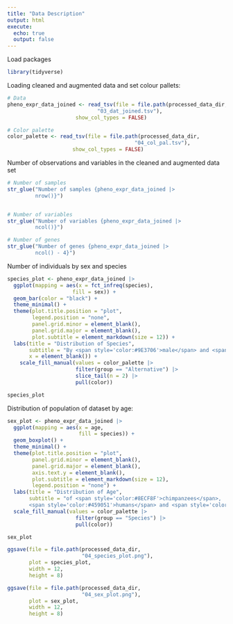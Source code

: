 ```yaml
---
title: "Data Description"
output: html
execute:
  echo: true
  output: false
---
```


Load packages

```r
library(tidyverse)
```

Loading cleaned and augmented data and set colour pallets:

```r
# Data
pheno_expr_data_joined <- read_tsv(file = file.path(processed_data_dir,
                             "03_dat_joined.tsv"),
                      show_col_types = FALSE)

# Color palette
color_palette <- read_tsv(file = file.path(processed_data_dir,
                                         "04_col_pal.tsv"),
                     show_col_types = FALSE)
```

Number of observations and variables in the cleaned and augmented data set

```r
# Number of samples
str_glue("Number of samples {pheno_expr_data_joined |>
         nrow()}")


# Number of variables
str_glue("Number of variables {pheno_expr_data_joined |>
         ncol()}")

# Number of genes
str_glue("Number of genes {pheno_expr_data_joined |>
         ncol() - 4}")
```

Number of individuals by sex and species

```r
species_plot <- pheno_expr_data_joined |>
  ggplot(mapping = aes(x = fct_infreq(species),
                     fill = sex)) +
  geom_bar(color = "black") +
  theme_minimal() +
  theme(plot.title.position = "plot",
        legend.position = "none",
        panel.grid.minor = element_blank(),
        panel.grid.major = element_blank(),
        plot.subtitle = element_markdown(size = 12)) +
  labs(title = "Distribution of Species",
       subtitle = "By <span style='color:#9E3706'>male</span> and <span style='color:#DE580C'>female</span>",
       x = element_blank()) +
    scale_fill_manual(values = color_palette |>
                      filter(group == "Alternative") |>
                      slice_tail(n = 2) |>
                      pull(color))

species_plot
```

Distribution of population of dataset by age:

```r
sex_plot <- pheno_expr_data_joined |>
  ggplot(mapping = aes(x = age,
                       fill = species)) +
  geom_boxplot() +
  theme_minimal() +
  theme(plot.title.position = "plot",
        panel.grid.minor = element_blank(),
        panel.grid.major = element_blank(),
        axis.text.y = element_blank(),
        plot.subtitle = element_markdown(size = 12),
        legend.position = "none") +
  labs(title = "Distribution of Age",
       subtitle = "of <span style='color:#8ECF8F'>chimpanzees</span>,
       <span style='color:#459051'>humans</span> and <span style='color:#00441B'>macaque</span> in dataset") +
  scale_fill_manual(values = color_palette |>
                      filter(group == "Species") |>
                      pull(color))

sex_plot
```

```r
ggsave(file = file.path(processed_data_dir,
                        "04_species_plot.png"),
       plot = species_plot,
       width = 12,
       height = 8)

ggsave(file = file.path(processed_data_dir,
                        "04_sex_plot.png"),
       plot = sex_plot,
       width = 12,
       height = 8)
```
